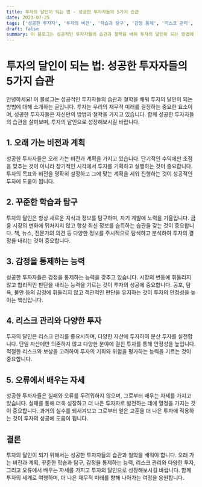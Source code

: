 ```yaml
---
title: 투자의 달인이 되는 법 - 성공한 투자자들의 5가지 습관
date: 2023-07-25
tags: ['성공한 투자자', '투자의 비전', '학습과 탐구', '감정 통제', '리스크 관리', '다양한 투자', '실패에서 배우기']
draft: false
summary: 이 블로그는 성공적인 투자자들의 습관과 철학을 배워 투자의 달인이 되는 방법에 대해 소개하는 글입니다. 투자는 우리의 재무적 미래를 결정하는 중요한 요소이며, 성공한 투자자들은 자신만의 방법과 철학을 가지고 있습니다. 함께 성공한 투자자들의 습관을 살펴보며, 투자의 달인으로 성장해보시길 바랍니다.
---
```


# 투자의 달인이 되는 법: 성공한 투자자들의 5가지 습관

안녕하세요! 이 블로그는 성공적인 투자자들의 습관과 철학을 배워 투자의 달인이 되는 방법에 대해 소개하는 글입니다. 투자는 우리의 재무적 미래를 결정하는 중요한 요소이며, 성공한 투자자들은 자신만의 방법과 철학을 가지고 있습니다. 함께 성공한 투자자들의 습관을 살펴보며, 투자의 달인으로 성장해보시길 바랍니다.

## 1. 오래 가는 비전과 계획

성공한 투자자들은 오래 가는 비전과 계획을 가지고 있습니다. 단기적인 수익에만 초점을 맞추는 것이 아니라 장기적인 시각에서 투자를 기획하고 실행하는 것이 중요합니다. 투자의 목표와 비전을 명확히 설정하고 그에 맞는 계획을 세워 진행하는 것이 성공적인 투자에 도움이 됩니다.

## 2. 꾸준한 학습과 탐구

투자의 달인은 항상 새로운 지식과 정보를 탐구하며, 자기 계발에 노력을 기울입니다. 금융 시장의 변화에 뒤처지지 않고 항상 최신 정보를 습득하는 습관을 갖는 것이 중요합니다. 책, 뉴스, 전문가의 의견 등 다양한 정보를 주시적으로 탐색하고 분석하여 투자의 결정을 내리는 것이 중요합니다.

## 3. 감정을 통제하는 능력

성공한 투자자들은 감정을 통제하는 능력을 갖추고 있습니다. 시장의 변동에 휘둘리지 않고 합리적인 판단을 내리는 능력을 기르는 것이 투자의 성공에 중요합니다. 공포, 탐욕, 불안 등의 감정에 휘둘리지 않고 객관적인 판단을 유지하는 것이 투자의 안정성을 높이는 핵심입니다.

## 4. 리스크 관리와 다양한 투자

투자의 달인은 리스크 관리를 중요시하며, 다양한 자산에 투자하여 분산 투자를 실천합니다. 단일 자산에만 의존하지 않고 다양한 분야에 걸친 투자를 통해 안정성을 높입니다. 적절한 리스크와 보상을 고려하여 투자의 기회와 위험을 평가하는 능력을 기르는 것이 중요합니다.

## 5. 오류에서 배우는 자세

성공한 투자자들은 실패와 오류를 두려워하지 않으며, 그로부터 배우는 자세를 가지고 있습니다. 실패를 통해 더욱 성장하고 더 나은 투자자로 발전하는 데에 열정을 가지는 것이 중요합니다. 과거의 실수를 되새겨보고 그로부터 얻은 교훈을 더 나은 투자에 적용하는 것이 투자의 성공에 도움이 됩니다.

## 결론

투자의 달인이 되기 위해서는 성공한 투자자들의 습관과 철학을 배워야 합니다. 오래 가는 비전과 계획, 꾸준한 학습과 탐구, 감정을 통제하는 능력, 리스크 관리와 다양한 투자, 그리고 오류에서 배우는 자세를 가지고 투자의 달인으로 성장해보시길 바랍니다. 함께 투자의 세계로 여행하며, 더 나은 재무적 미래를 향해 나아가는 여정을 응원합니다.
